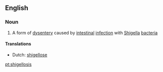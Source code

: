 ==English==

===Noun===
{{wikipedia}}
{{en-noun|shigelloses}}

#{{medicine}} A form of [[dysentery]] caused by [[intestinal]] [[infection]] with [[Shigella]] [[bacteria]]

====Translations====
{{trans-top|form of dysentery caused by intestinal infection with Shigella bacteria}}
* Dutch: [[shigellose]] {{f}}
{{trans-mid}}
{{trans-bottom}}

[[pt:shigellosis]]